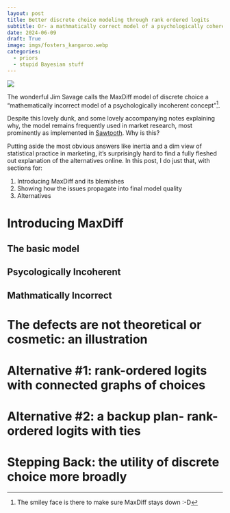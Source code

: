 ```yaml
---
layout: post
title: Better discrete choice modeling through rank ordered logits
subtitle: Or- a mathmatically correct model of a psychologically coherent concept
date: 2024-06-09
draft: True
image: imgs/fosters_kangaroo.webp
categories:
  - priors
  - stupid Bayesian stuff
---
```


![](imgs/jimmy_dunk.png){fig-align="center"}

The wonderful Jim Savage calls the MaxDiff model of discrete choice a "mathematically
incorrect model of a psychologically incoherent concept"[^1].

Despite this lovely dunk,
and some lovely accompanying notes explaining why, the model remains frequently used in market
research, most prominently as implemented in [Sawtooth](https://sawtoothsoftware.com/). Why is this?

Putting aside the most obvious answers like inertia and a dim view of statistical practice in marketing, it's surprisingly hard to find a fully fleshed out explanation of the alternatives online. In this post, I do just that, with sections for:

1. Introducing MaxDiff and its blemishes
2. Showing how the issues propagate into final model quality
3. Alternatives

# Introducing MaxDiff

## The basic model

## Psycologically Incoherent

## Mathmatically Incorrect

# The defects are not theoretical or cosmetic: an illustration

# Alternative #1: rank-ordered logits with connected graphs of choices

# Alternative #2: a backup plan- rank-ordered logits with ties

# Stepping Back: the utility of discrete choice more broadly

[^1]: The smiley face is there to make sure MaxDiff stays down :-D

